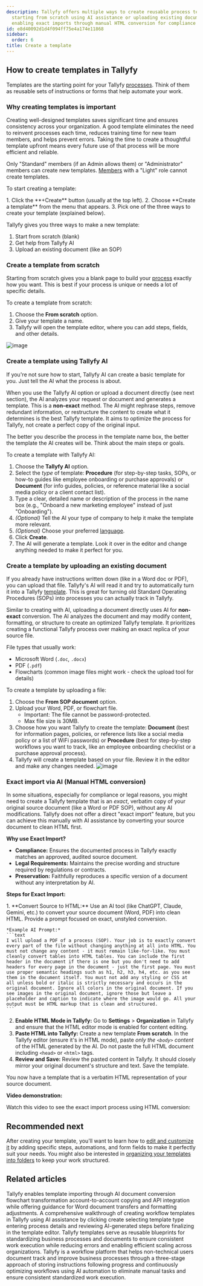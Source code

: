 ```yaml
---
description: Tallyfy offers multiple ways to create reusable process templates including
  starting from scratch using AI assistance or uploading existing documents while
  enabling exact imports through manual HTML conversion for compliance needs.
id: e8d40092d1d4f094ff75e4a174e11868
sidebar:
  order: 6
title: Create a template
---
```



## How to create templates in Tallyfy

Templates are the starting point for your Tallyfy [processes](/products/pro/tracking-and-tasks/processes/). Think of them as reusable sets of instructions or forms that help automate your work.

### Why creating templates is important

Creating well-designed templates saves significant time and ensures consistency across your organization. A good template eliminates the need to reinvent processes each time, reduces training time for new team members, and helps prevent errors. Taking the time to create a thoughtful template upfront means every future use of that process will be more efficient and reliable.

Only "Standard" members (if an Admin allows them) or "Administrator" members can create new templates. [Members](/products/pro/documenting/members/) with a "Light" role cannot create templates.

To start creating a template:

<Steps>
1. Click the **+Create** button (usually at the top left).
2. Choose **Create a template** from the menu that appears.
3. Pick one of the three ways to create your template (explained below).
</Steps>

Tallyfy gives you three ways to make a new template:

1. Start from scratch (blank)
2. Get help from Tallyfy AI
3. Upload an existing document (like an SOP)

### Create a template from scratch

Starting from scratch gives you a blank page to build your [process](/products/pro/tracking-and-tasks/processes/) exactly how you want. This is best if your process is unique or needs a lot of specific details.

To create a template from scratch:
<Steps>
1. Choose the **From scratch** option.
2. Give your template a name.
3. Tallyfy will open the template editor, where you can add steps, fields, and other details.
</Steps>

![image](https://screenshots.tallyfy.com/tallyfy%2Fpro%2Fdesktop-light-create-template-scratch.png)

### Create a template using Tallyfy AI

If you're not sure how to start, Tallyfy AI can create a basic template for you. Just tell the AI what the process is about.

When you use the Tallyfy AI option or upload a document directly (see next section), the AI analyzes your request or document and generates a template. This is a **non-exact** method. The AI might rephrase steps, remove redundant information, or restructure the content to create what it determines is the best Tallyfy template. It aims to optimize the process for Tallyfy, not create a perfect copy of the original input.

The better you describe the process in the template name box, the better the template the AI creates will be. Think about the main steps or goals.

To create a template with Tallyfy AI:
<Steps>
1. Choose the **Tallyfy AI** option.
2. Select the *type* of template: **Procedure** (for step-by-step tasks, SOPs, or how-to guides like employee onboarding or purchase approvals) or **Document** (for info guides, policies, or reference material like a social media policy or a client contact list).
3. Type a clear, detailed name or description of the process in the name box (e.g., "Onboard a new marketing employee" instead of just "Onboarding").
4. *(Optional)* Tell the AI your type of company to help it make the template more relevant.
5. *(Optional)* Choose your preferred [language](/products/pro/miscellaneous/how-can-i-translate-content-in-tallyfy/).
6. Click **Create**.
7. The AI will generate a template. Look it over in the editor and change anything needed to make it perfect for you.
</Steps>

### Create a template by uploading an existing document

If you already have instructions written down (like in a Word doc or PDF), you can upload that file. Tallyfy's AI will read it and try to automatically turn it into a Tallyfy [template](/products/pro/documenting/templates/). This is great for turning old Standard Operating Procedures (SOPs) into processes you can actually track in Tallyfy.

Similar to creating with AI, uploading a document directly uses AI for **non-exact** conversion. The AI analyzes the document and may modify content, formatting, or structure to create an optimized Tallyfy template. It prioritizes creating a functional Tallyfy process over making an exact replica of your source file.

File types that usually work:
- Microsoft Word (`.doc`, `.docx`)
- PDF (`.pdf`)
- Flowcharts (common image files might work - check the upload tool for details)

To create a template by uploading a file:
<Steps>
1. Choose the **From SOP document** option.
2. Upload your Word, PDF, or flowchart file.
   * Important: The file cannot be password-protected.
   * Max file size is 30MB.
3. Choose how you want Tallyfy to create the template: **Document** (best for information pages, policies, or reference lists like a social media policy or a list of WiFi passwords) or **Procedure** (best for step-by-step workflows you want to track, like an employee onboarding checklist or a purchase approval process).
4. Tallyfy will create a template based on your file. Review it in the editor and make any changes needed.
![image](https://screenshots.tallyfy.com/tallyfy%2Fpro%2Fdesktop-light-create-from-sop.png)
</Steps>

### Exact import via AI (Manual HTML conversion)

In some situations, especially for compliance or legal reasons, you might need to create a Tallyfy template that is an *exact*, verbatim copy of your original source document (like a Word or PDF SOP), without any AI modifications. Tallyfy does not offer a direct "exact import" feature, but you can achieve this manually with AI assistance by converting your source document to clean HTML first.

**Why use Exact Import?**

-   **Compliance:** Ensures the documented process in Tallyfy exactly matches an approved, audited source document.
-   **Legal Requirements:** Maintains the precise wording and structure required by regulations or contracts.
-   **Preservation:** Faithfully reproduces a specific version of a document without any interpretation by AI.

**Steps for Exact Import:**

<Steps>
1.  **Convert Source to HTML:** Use an AI tool (like ChatGPT, Claude, Gemini, etc.) to convert your source document (Word, PDF) into clean HTML. Provide a prompt focused on exact, unstyled conversion.

    *Example AI Prompt:*
    ```text
    I will upload a PDF of a process (SOP). Your job is to exactly convert every part of the file without changing anything at all into HTML. You must not change any content - it must remain like-for-like. You must cleanly convert tables into HTML tables. You can include the first header in the document if there is one but you don't need to add headers for every page in the document - just the first page. You must use proper semantic headings such as h1, h2, h3, h4, etc. as you see them in the document itself. You must not add any styling or CSS at all unless bold or italic is strictly necessary and occurs in the original document. Ignore all colors in the original document. If you see images in the original document, ignore those but leave a placeholder and caption to indicate where the image would go. All your output must be HTML markup that is clean and structured.
    ```
2.  **Enable HTML Mode in Tallyfy:** Go to **Settings** > **Organization** in Tallyfy and ensure that the HTML editor mode is enabled for content editing. 
3.  **Paste HTML into Tallyfy:** Create a new template **From scratch**. In the Tallyfy editor (ensure it's in HTML mode), paste *only the `<body>` content* of the HTML generated by the AI. Do not paste the full HTML document including `<head>` or `<html>` tags.
4.  **Review and Save:** Review the pasted content in Tallyfy. It should closely mirror your original document's structure and text. Save the template.
</Steps>

You now have a template that is a verbatim HTML representation of your source document.

**Video demonstration:**

Watch this video to see the exact import process using HTML conversion:

<lite-vimeo videoid="1081695862"></lite-vimeo>

## Recommended next

After creating your template, you'll want to learn how to [edit and customize it](/products/pro/documenting/templates/edit-templates/) by adding specific steps, automations, and form fields to make it perfectly suit your needs. You might also be interested in [organizing your templates into folders](/products/pro/documenting/templates/organize-templates-into-folders/) to keep your work structured.


## Related articles
<CardGrid>
<LinkTitleCard header="<b>Templates > Import a template</b>" href="/products/pro/documenting/templates/import-feature/" > Tallyfy enables template importing through AI document conversion flowchart transformation account-to-account copying and API integration while offering guidance for Word document transfers and formatting adjustments. </LinkTitleCard>
<LinkTitleCard header="<b>Tutorials > Create your first template</b>" href="/products/pro/tutorials/your-first-template/" > A comprehensive walkthrough of creating workflow templates in Tallyfy using AI assistance by clicking create selecting template type entering process details and reviewing AI-generated steps before finalizing in the template editor. </LinkTitleCard>
<LinkTitleCard header="<b>Documenting > Templates</b>" href="/products/pro/documenting/templates/" > Tallyfy templates serve as reusable blueprints for standardizing business processes and documents to ensure consistent work execution while reducing errors and enabling efficient scaling across organizations. </LinkTitleCard>
<LinkTitleCard header="<b>Introduction</b>" href="/products/pro/" > Tallyfy is a workflow platform that helps non-technical users document track and improve business processes through a three-stage approach of storing instructions following progress and continuously optimizing workflows using AI automation to eliminate manual tasks and ensure consistent standardized work execution. </LinkTitleCard>
</CardGrid>
